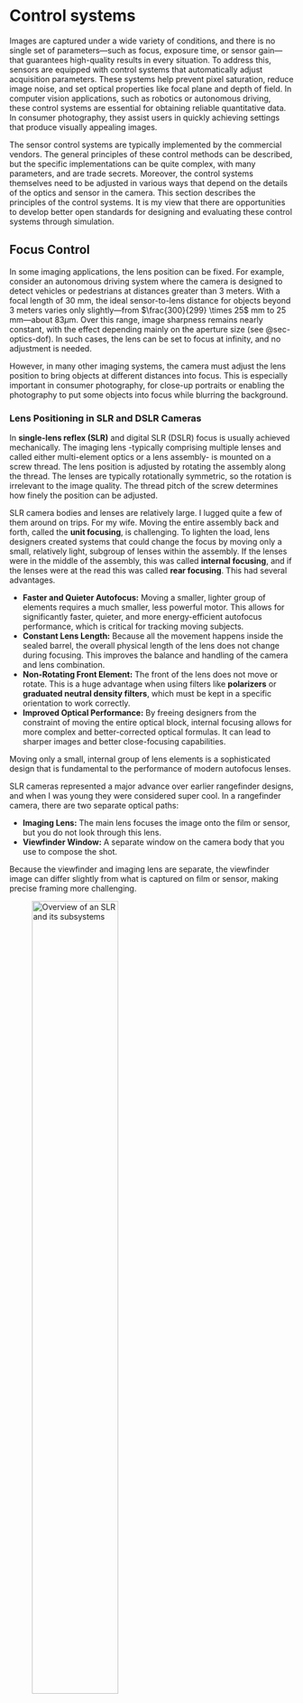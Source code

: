 # Control systems {#sec-sensor-control}

Images are captured under a wide variety of conditions, and there is no single set of parameters—such as focus, exposure time, or sensor gain—that guarantees high-quality results in every situation. To address this, sensors are equipped with control systems that automatically adjust acquisition parameters. These systems help prevent pixel saturation, reduce image noise, and set optical properties like focal plane and depth of field. In computer vision applications, such as robotics or autonomous driving, these control systems are essential for obtaining reliable quantitative data. In consumer photography, they assist users in quickly achieving settings that produce visually appealing images.

The sensor control systems are typically implemented by the commercial vendors. The general principles of these control methods can be described, but the specific implementations can be quite complex, with many parameters, and are trade secrets. Moreover, the control systems themselves need to be adjusted in various ways that depend on the details of the optics and sensor in the camera. This section describes the principles of the control systems. It is my view that there are opportunities to develop better open standards for designing and evaluating these control systems through simulation.

## Focus Control {#sec-focus-control}

In some imaging applications, the lens position can be fixed. For example, consider an autonomous driving system where the camera is designed to detect vehicles or pedestrians at distances greater than 3 meters. With a focal length of 30 mm, the ideal sensor-to-lens distance for objects beyond 3 meters varies only slightly—from $\frac{300}{299} \times 25$ mm to 25 mm—about $83 \mu \text{m}$. Over this range, image sharpness remains nearly constant, with the effect depending mainly on the aperture size (see @sec-optics-dof). In such cases, the lens can be set to focus at infinity, and no adjustment is needed.

However, in many other imaging systems, the camera must adjust the lens position to bring objects at different distances into focus. This is especially important in consumer photography, for close-up portraits or enabling the photography to put some objects into focus while blurring the background.

### Lens Positioning in SLR and DSLR Cameras {#sec-lens-positioning-slr}

In **single-lens reflex (SLR)** and digital SLR (DSLR) focus is usually achieved mechanically. The imaging lens -typically comprising multiple lenses and called either multi-element optics or a lens assembly- is mounted on a screw thread. The lens position is adjusted by rotating the assembly along the thread. The lenses are typically rotationally symmetric, so the rotation is irrelevant to the image quality. The thread pitch of the screw determines how finely the position can be adjusted.

SLR camera bodies and lenses are relatively large. I lugged quite a few of them around on trips. For my wife. Moving the entire assembly back and forth, called the **unit focusing**, is challenging. To lighten the load, lens designers created systems that could change the focus by moving only a small, relatively light, subgroup of lenses within the assembly. If the lenses were in the middle of the assembly, this was called **internal focusing**, and if the lenses were at the read this was called **rear focusing**. This had several advantages.

-   **Faster and Quieter Autofocus:** Moving a smaller, lighter group of elements requires a much smaller, less powerful motor. This allows for significantly faster, quieter, and more energy-efficient autofocus performance, which is critical for tracking moving subjects.
-   **Constant Lens Length:** Because all the movement happens inside the sealed barrel, the overall physical length of the lens does not change during focusing. This improves the balance and handling of the camera and lens combination.
-   **Non-Rotating Front Element:** The front of the lens does not move or rotate. This is a huge advantage when using filters like **polarizers** or **graduated neutral density filters**, which must be kept in a specific orientation to work correctly.
-   **Improved Optical Performance:** By freeing designers from the constraint of moving the entire optical block, internal focusing allows for more complex and better-corrected optical formulas. It can lead to sharper images and better close-focusing capabilities.

Moving only a small, internal group of lens elements is a sophisticated design that is fundamental to the performance of modern autofocus lenses.

::: {#sensor-slr .callout-note collapse="true" title="Single-lens reflex"}
SLR cameras represented a major advance over earlier rangefinder designs, and when I was young they were considered super cool. In a rangefinder camera, there are two separate optical paths:

-   **Imaging Lens:** The main lens focuses the image onto the film or sensor, but you do not look through this lens.
-   **Viewfinder Window:** A separate window on the camera body that you use to compose the shot.

Because the viewfinder and imaging lens are separate, the viewfinder image can differ slightly from what is captured on film or sensor, making precise framing more challenging.

![Overview of an SLR and its subsystems](images/sensors/03-sensor-slr.png){#fig-sensor-slr width="60%"}

The innovation of the SLR (Single-Lens Reflex) camera is that it uses a single optical path for composing, focusing, and capturing the image—hence "single lens." Light entering through the lens assembly is directed by a semi-transparent "reflex" mirror (a type of beam splitter). Typically, about 70% of the light is sent to the viewfinder, while the remainder is directed to the autofocus subsystem. When the shutter is pressed, the mirror flips out of the way, allowing all the light to reach the film (SLR) or digital sensor (DSLR) (@fig-sensor-slr).

The SLR design also allows the user to control the aperture size, which directly affects the depth of field (@sec-optics-dof). One advantage of this design is that you can preview changes in depth of field directly through the viewfinder.
:::

### Lens Positioning in Mobile Devices {#sec-lens-positioning-mobile}

DSLRs had a large volume compared to smartphones and other compact devices. These cameras also use much smaller multi-element lenses. Focus is commonly controlled by a voice coil motor (VCM), which is reliable, inexpensive, and widely used in the industry (@fig-sensor-vcm). The small motor moves the entire lens assembly.

![Cell phone optics. The optics themselves are very compact but still multi-element. The position of the optics is usually controlled by a voice-coil motor.](images/sensors/03-sensor-vcm.png){#fig-sensor-vcm width="80%"}

There is also a growing market for lens positioning in cell pones using Micro-Electro-Mechanical Systems (MEMS) devices. These devices offer advantages such as low power consumption, fast response, and miniaturization, making them attractive for mobile imaging systems. The difference, however, is not huge.

![A video showing lens assembly position controlled by a MEMS device.](videos/sensors/MEMS-autofocus.mov){#fig-sensor-mems width="60%"}

Conceptually, autofocus methods share similarities with techniques for estimating object distance. Both rely on understanding the optical light field (@sec-optical-lightfield). While the implementation of autofocus algorithms has evolved significantly in recent years, the underlying physical principles remain the same. We begin with the classic autofocus mechanism and then describe more recent implementations that are integrated directly into CMOS sensors.

<!-- liquid lens callout here? -->

### Phase Detection Autofocus (PDAF) {#sec-phasedetection-autofocus}

@fig-focusprinciples-classic illustrates the principle of phase detection autofocus (PDAF). In this system, rays from a point object near the lens travel through different parts of the aperture—red rays from the top and green rays from the bottom—before reaching the sensor. When the lens is correctly focused, these rays converge to a single point on the sensor, producing a sharp image.

![Phase detection autofocus.](images/sensors/03-focusprinciples-2.png){#fig-focusprinciples-classic width="60%"}

The classic PDAF design, invented in the 1970s, uses a partially reflective mirror behind the main lens to direct light from the top and bottom of the lens to two separate microlenses. Each microlens focuses the incoming rays onto a linear sensor array. The system is arranged so that, when the image is in focus, the light from both the top and bottom of the lens is centered on their respective arrays. If the image is out of focus, the rays are displaced from the centers of the arrays. The relative displacement—called the phase difference—indicates both the amount and direction of defocus.

The autofocus subsystem uses this phase difference to determine how to move the lens to achieve focus. This method became a key feature in single-lens reflex (SLR) cameras, enabling fast and accurate autofocus.

However, this approach has drawbacks. The mirror, microlenses, and sensor arrays require a relatively large and complex mechanical assembly, making it impractical for compact devices like smartphones. Additionally, the system can only perform focusing or image capture at one time, not both simultaneously. Later technologies addressed these limitations.

::: {#sensor-phasedetect-autofocus .callout-note collapse="false" title="Phase detection autofocus: Commercialization"}
Phase detection autofocus (PDAF) for SLR cameras was pioneered by Honeywell, which patented the key concepts in the 1970s (U.S. Patents 3,875,401 and 4,185,191). Their design used a beam-splitting rangefinder rather than the later flip-mirror approach.

The first commercial SLR to feature PDAF was the Minolta Maxxum 7000 (α-7000 in Japan), released in 1985. It integrated in-body PDAF and motorized lens control, using phase differences measured by two linear sensor arrays to drive lens adjustments.

Leica had previously patented a different autofocus method based on contrast detection, which they licensed to Minolta. However, Minolta found this approach too slow and unreliable, so they developed a phase detection system instead—without securing a license from Honeywell. Honeywell sued and ultimately won a [substantial award](https://www.nytimes.com/1992/02/12/business/honeywell-minolta-dispute-teaches-conflicting-lessons.html).
:::

### Dual Pixel Autofocus (DPAF) {#sec-dualpixel-autofocus}

Traditional phase detection autofocus (PDAF) systems are difficult to implement in the compact form factor of smartphones. As a result, manufacturers initially adopted methods called **contrast detection autofocus (CDAF)**. These methods adjust the lens position to maximize image contrast, under the assumption that a well-focused image will have the sharpest edges. The CDAF methods lack a direct, physical measurement to guide lens movement, making it relatively slow and unreliable, especially in low-light or noisy conditions. Other approaches, such as time-of-flight (ToF) sensors (@sec-sensors-tof), have also been explored and are still used in some devices.

A major breakthrough came in 2014 with the introduction of **dual pixel autofocus (DPAF)**, which applies the principles of phase detection directly within the CMOS sensor. In DPAF, each pixel (or a subset of pixels) contains two photodiodes beneath a single microlens (@fig-sensor-dpaf). During normal image capture, the signals from both photodiodes are combined. For autofocus, however, the signals are read separately and compared.

![Dual pixel autofocus sensor design.](images/sensors/03-sensor-dpaf.png){#fig-sensor-dpaf width="80%"}

::: {#sensor-dpaf .callout-note collapse="true" title="Dual pixel autofocus: Canon"}
Canon introduced DPAF with the EOS 70D in 2013, building on earlier hybrid PDAF/live-view systems like the EOS 650D/T4i-D. Today, many vendors—including Sony and Omnivision—ship sensors with two photodiodes under each microlens, enabling fast, accurate on-sensor phase detection autofocus, especially for video.
:::

The underlying principle is based on the optical light field. For pixels near the center of the sensor, light rays from the left and right sides of the lens arrive at slightly different angles. The microlens directs these rays onto separate photodiodes within the pixel—one on the left, one on the right. When the image is in focus, both photodiodes receive similar signals. If the image is out of focus, the rays from the left and right sides of the lens are displaced, causing the signals from the two photodiodes to differ and shift relative to each other. The amount and direction of this shift indicate the degree and direction of defocus, just as in traditional PDAF.

![Shift from defocus. Needs work. Also, could do it with the Chess Set image and true light field simulation. t_cameraLightField.](images/sensors/03-sensors-lf-shift.png){#fig-sensor-lf-shift width="80%"}

By using two photodiodes under each microlens, DPAF sensors capture some information about the optical light field—the left and right subpixels sample rays from different parts of the lens. This concept could be extended further: with more subpixels, it may be possible to recover even richer light field information, opening up new possibilities for computational imaging and post-capture refocusing (@sec-sensors-lightfield).

## Exposure Control {#sec-exposure-control}
To capture a high-quality image, the exposure must be set so that dark regions generate enough electrons to rise above the sensor’s noise floor, while bright regions do not exceed the pixel’s full well capacity (@sec-wellcapacity-dynamicrange). If the exposure time is too short, pixels in dark areas collect very few electrons—sometimes fewer than the noise level. Even with a low-noise sensor, the inherent Poisson noise means that a small number of electrons results in a low signal-to-noise ratio. For example, if a pixel collects an average of 4 electrons, the standard deviation is 2, so the SNR is only 2.

Conversely, if the exposure time is too long, pixels in bright areas may generate more electrons than the pixel can store, causing the floating diffusion node to **saturate**. When this happens, a wide range of scene intensities are all recorded at the same maximum value.

Proper exposure control adjusts acquisition parameters so that the scene’s dynamic range fits within the sensor’s dynamic range, avoiding both excessive noise and saturation. In a conventional system, two main parameters control this fit: the lens aperture size and the exposure duration. Increasing the aperture allows more light to reach the sensor, raising the signal level. Extending the exposure duration gives the sensor more time to collect photons and convert them to electrons. The classic specification for exposure combines these two parameters, as described below.

### Exposure value {#sec-exposure-value}
The [**exposure value (EV)**](https://en.wikipedia.org/wiki/Exposure_value) is a single number that summarizes the combined effect of aperture size and exposure time on image brightness. For a lens with f-number $F$ and exposure time $T$ (in seconds), the exposure value is defined as

$$
\text{EV} = \log_{2}\left(\frac{F^2}{T}\right) = 2 \log_{2}(F) - \log_{2}(T)
$$ {#eq-exposure-value}

A lower EV means either a longer exposure time or a wider aperture (smaller $F$), both of which allow more light to reach the sensor. As scene brightness increases, a higher EV is needed to avoid overexposure. For example, if $F = 1$ and $T = 1$ second, then $EV = 0$. If the image is too bright and pixels are saturated, you can either halve the exposure time to $T = 1/2$ second (raising $EV$ to 1), or keep $T = 1$ second and increase the f-number to $F = \sqrt{2}$ (also $EV = 1$). Both changes reduce the light reaching the sensor by half[^exposure-fnumber].

[^exposure-fnumber]: The f-number is the ratio of the focal length to the aperture diameter (@sec-fnumber). For a fixed focal length, increasing the f-number means reducing the aperture diameter, so less light reaches the sensor.

In film cameras, where each exposure was costly, photographers often used a separate light meter to determine the correct aperture and exposure time. Modern electronic cameras estimate scene brightness automatically, usually by taking continuous measurements just before the main exposure. On DSLRs, this process is typically triggered by pressing the shutter button halfway. In smartphones, exposure estimation usually begins as soon as the camera app is opened.

### Exposure Bracketing {#sec-exposure-bracketing}
A common engineering strategy for finding optimal settings is to perform a parameter sweep—systematically varying a parameter to observe its effect. In imaging, this is known as **exposure bracketing**.

Exposure bracketing means capturing several images of the same scene at different exposure durations. The technique dates back to at least 1851, when [Gustave Le Gray](https://en.wikipedia.org/wiki/Gustave_Le_Gray) photographed seascapes by taking separate exposures for the sky and the sea, since film could not capture both correctly in a single shot.

Modern digital cameras often provide an exposure bracketing feature. Typically, the user selects the best image from the set, but it is also possible to combine the bracketed images to create a composite with improved dynamic range.

### Burst Photography {#sec-exposure-burst}
To prevent pixel saturation, a team at Google proposed capturing a sequence of images using short exposure durations—a technique known as **burst photography** @hasinoff2016-burst-photography. Their method involves aligning the individual images and summing them to reduce shot noise (@sec-shot-noise).

This approach is particularly effective when sensor read noise is low and shot noise is the dominant noise source. In this scenario, each pixel measurement can be modeled as a Poisson random variable with mean $\lambda$. Summing $N$ such measurements yields another Poisson variable with mean $N\lambda$, improving the signal-to-noise ratio.

The main advantage of burst photography is that it allows the use of short exposures to avoid saturation in bright regions, while still achieving high image quality by combining multiple frames. However, this method requires accurate alignment of the images. If there is motion in the scene or camera shake—especially if objects move in front of one another (occlusion)—alignment becomes challenging or may fail. Burst photography works best with static scenes and a stable camera, but can still provide benefits in more dynamic situations, even if not every frame can be perfectly aligned.

### Space-varying exposure duration (#sec-exposure-dps)
The entire problem of exposure control becomes greatly simplified if there is not one exposure time, but there is a space-varying exposure time. In that case, the pixels in dark parts of the image can have a longer exposure time than pixels in the light part. This idea was implemented by the digital pixel sensor (@sec-digital-pixel). Recall that the voltage on each pixel, or small group of pixels, was measured non-destructively by the ADC. The voltage ($v_i$) and sample time ($t_i$) were recorded for the $i^{th}$ pixel. These two values, together, estimate the effective intensity ($E = v_i / t_i$).

Using only the **last non-saturated read** in a DPS provides a **higher SNR** than combining exponentially spaced earlier reads — particularly when the number of reads is small and the sensor is near saturation.

::: {.callout-note collapse="true" title="Optimal SNR from Exponentially spaced reads"}
<!-- FISE-Sensor: DPS SNR Optimization -->

## Optimal SNR from Exponentially Spaced Reads

In digital pixel sensors (DPS), it is common to sample the photodiode voltage multiple times during exposure. These samples can be taken at exponentially spaced time points to extend dynamic range. Suppose the sample times are given by

$$
t_i = t_0 \cdot 2^{i-1}, \quad \text{for } i = 1, 2, \dots, k,
$$

with corresponding measurements

$$
V_i = \alpha t_i + n_i,
$$

where \( \alpha \) is the photon flux (in electrons per unit time), and \( n_i \sim \mathcal{N}(0, \sigma_r^2) \) is independent Gaussian read noise.

We consider two estimators for \( \alpha \):

### Using the Last Valid Read

If we estimate the flux using only the last read before saturation:

$$
\hat{\alpha}_{\text{last}} = \frac{V_k}{t_k},
$$

then the signal-to-noise ratio (SNR) is

$$
\mathrm{SNR}_{\text{last}} = \frac{\alpha t_k}{\sigma_r}.
$$

### Using Linear Regression

Using all \( k \) samples in a least-squares fit to estimate \( \alpha \), the variance of the slope estimator is

$$
\mathrm{Var}(\hat{\alpha}_{\text{reg}}) = \frac{\sigma_r^2}{\sum_{i=1}^k (t_i - \bar{t})^2},
$$

with

$$
\bar{t} = \frac{1}{k} \sum_{i=1}^k t_i = \frac{t_0 (2^k - 1)}{k}.
$$

The sum of squared deviations becomes

$$
\sum_{i=1}^k (t_i - \bar{t})^2 = \sum_{i=1}^k t_i^2 - k \bar{t}^2 = t_0^2 \left( \frac{4^k - 1}{3} - \frac{(2^k - 1)^2}{k} \right).
$$

Thus, the regression SNR is

$$
\mathrm{SNR}_{\text{reg}} = \frac{\alpha \sqrt{ \sum (t_i - \bar{t})^2 }}{\sigma_r}.
$$

We compare the two:

$$
\frac{\mathrm{SNR}_{\text{reg}}}{\mathrm{SNR}_{\text{last}}} = \frac{ \sqrt{ \sum (t_i - \bar{t})^2 } }{ t_k } = \frac{1}{2^{k-1}} \sqrt{ \frac{4^k - 1}{3} - \frac{(2^k - 1)^2}{k} }.
$$

### Numerical Examples

| \( k \) | \( \mathrm{SNR}_{\text{reg}} / \mathrm{SNR}_{\text{last}} \) |
|--------|--------------------------------------------------------------|
| 2      | 0.35                                                         |
| 3      | 0.54                                                         |
| 4      | 0.67                                                         |
| 5      | 0.75                                                         |

As the table shows, the regression estimator has **lower SNR** than the last sample for small \( k \). When samples are exponentially spaced in time, most of the signal is concentrated in the last read. Early reads contain proportionally less signal but still contribute read noise, diminishing the benefit of regression.

 <!-- You may wish to include a plot of the SNR ratio vs. \( k \) to visualize this result.  
(See Figure @fig-snr-exponential if added.) -->

:::



